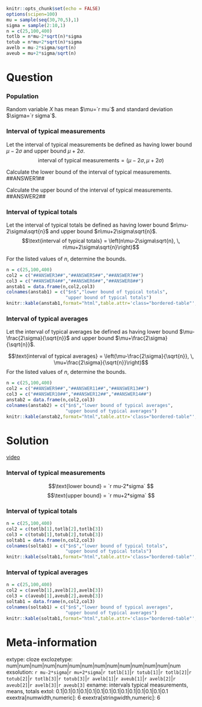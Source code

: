 ```r
knitr::opts_chunk$set(echo = FALSE)
options(scipen=100)
mu = sample(seq(30,70,5),1)
sigma = sample(2:10,1)
n = c(25,100,400)
totlb = n*mu-2*sqrt(n)*sigma
totub = n*mu+2*sqrt(n)*sigma
avelb = mu-2*sigma/sqrt(n)
aveub = mu+2*sigma/sqrt(n)
```

Question
========

### Population

Random variable $X$ has mean $\mu=`r mu`$ and standard deviation $\sigma=`r sigma`$. 

### Interval of typical measurements 

Let the interval of typical measurements be defined as having lower bound $\mu-2\sigma$ and upper bound $\mu+2\sigma$.
$$\text{interval of typical measurements} = (\mu-2\sigma, \, \mu+2\sigma)$$

Calculate the lower bound of the interval of typical measurements.
##ANSWER1##

Calculate the upper bound of the interval of typical measurements.
##ANSWER2##

### Interval of typical totals

Let the interval of typical totals be defined as having lower bound $n\mu-2\sigma\sqrt{n}$ and upper bound $n\mu+2\sigma\sqrt{n}$.
$$\text{interval of typical totals} = \left(n\mu-2\sigma\sqrt{n}, \, n\mu+2\sigma\sqrt{n}\right)$$

For the listed values of $n$, determine the bounds.

<style type="text/css" rel="stylesheet">
.bordered-table {
    border-collapse: collapse;
    border-spacing: 0;
    border:2px solid #000000;
}
.bordered-table th {
    border:2px solid #000000;
    padding: 4px;
}
.bordered-table td{
    border:2px solid #000000;
    padding: 4px;
}
</style>

```r
n = c(25,100,400)
col2 = c("##ANSWER3##","##ANSWER5##","##ANSWER7##")
col3 = c("##ANSWER4##","##ANSWER6##","##ANSWER8##")
anstab1 = data.frame(n,col2,col3)
colnames(anstab1) = c("$n$","lower bound of typical totals",
                      "upper bound of typical totals")
knitr::kable(anstab1,format="html",table.attr='class="bordered-table"', align = "ccc",row.names=F)
```


<!-- | $n$ | _ lower bound of typical totals _ | _ upper bound of typical totals _ | -->
<!-- |:---:|:---:|:---:| -->
<!-- | 25  | ##ANSWER3## | ##ANSWER4## | -->
<!-- | 100  | ##ANSWER5## | ##ANSWER6## | -->
<!-- | 400  | ##ANSWER7## | ##ANSWER8## | -->

### Interval of typical averages

Let the interval of typical averages be defined as having lower bound $\mu-\frac{2\sigma}{\sqrt{n}}$ and upper bound $\mu+\frac{2\sigma}{\sqrt{n}}$.

$$\text{interval of typical averages} = \left(\mu-\frac{2\sigma}{\sqrt{n}}, \, \mu+\frac{2\sigma}{\sqrt{n}}\right)$$
For the listed values of $n$, determine the bounds.

```r
n = c(25,100,400)
col2 = c("##ANSWER9##","##ANSWER11##","##ANSWER13##")
col3 = c("##ANSWER10##","##ANSWER12##","##ANSWER14##")
anstab2 = data.frame(n,col2,col3)
colnames(anstab2) = c("$n$","lower bound of typical averages",
                      "upper bound of typical averages")
knitr::kable(anstab2,format="html",table.attr='class="bordered-table"', align = "ccc",row.names=F)
```

<!-- | $n$ | _ lower bound of typical averages _ | _ upper bound of typical averages _ | -->
<!-- |:---:|:---:|:---:| -->
<!-- | 25  | ##ANSWER9## | ##ANSWER10## | -->
<!-- | 100  | ##ANSWER11## | ##ANSWER12## | -->
<!-- | 400  | ##ANSWER13## | ##ANSWER14## | -->


Solution
========

[video](https://vimeo.com/531945354){target="_blank"}

### Interval of typical measurements 

$$\text{lower bound} = `r mu-2*sigma` $$
$$\text{upper bound} = `r mu+2*sigma` $$

### Interval of typical totals

<style type="text/css" rel="stylesheet">
.bordered-table {
    border-collapse: collapse;
    border-spacing: 0;
    border:2px solid #000000;
}
.bordered-table th {
    border:2px solid #000000;
    padding: 4px;
}
.bordered-table td{
    border:2px solid #000000;
    padding: 4px;
}
</style>

```r
n = c(25,100,400)
col2 = c(totlb[1],totlb[2],totlb[3])
col3 = c(totub[1],totub[2],totub[3])
soltab1 = data.frame(n,col2,col3)
colnames(soltab1) = c("$n$","lower bound of typical totals",
                      "upper bound of typical totals")
knitr::kable(soltab1,format="html",table.attr='class="bordered-table"', align = "ccc",row.names=F)
```


<!-- | $n$ | _ lower bound of typical totals _ | _ upper bound of typical totals _ | -->
<!-- |:---:|:---:|:---:| -->
<!-- | 25  | `r totlb[1]` | `r totub[1]` | -->
<!-- | 100  | `r totlb[2]` | `r totub[2]` | -->
<!-- | 400  | `r totlb[3]` | `r totub[3]` | -->

### Interval of typical averages


```r
n = c(25,100,400)
col2 = c(avelb[1],avelb[2],avelb[3])
col3 = c(aveub[1],aveub[2],aveub[3])
soltab1 = data.frame(n,col2,col3)
colnames(soltab1) = c("$n$","lower bound of typical averages",
                      "upper bound of typical averages")
knitr::kable(soltab1,format="html",table.attr='class="bordered-table"', align = "ccc",row.names=F)
```


<!-- | $n$ | _ lower bound of typical averages _ | _ upper bound of typical averages _ | -->
<!-- |:---:|:---:|:---:| -->
<!-- | 25  | `r avelb[1]` | `r aveub[1]` | -->
<!-- | 100  | `r avelb[2]` | `r aveub[2]` | -->
<!-- | 400  | `r avelb[3]` | `r aveub[3]` | -->


Meta-information
================
extype: cloze
exclozetype: num|num|num|num|num|num|num|num|num|num|num|num|num|num
exsolution: `r mu-2*sigma`|`r mu+2*sigma`|`r totlb[1]`|`r totub[1]`|`r totlb[2]`|`r totub[2]`|`r totlb[3]`|`r totub[3]`|`r avelb[1]`|`r aveub[1]`|`r avelb[2]`|`r aveub[2]`|`r avelb[3]`|`r aveub[3]`
exname: intervals typical measurements, means, totals
extol: 0.1|0.1|0.1|0.1|0.1|0.1|0.1|0.1|0.1|0.1|0.1|0.1|0.1|0.1
exextra[numwidth,numeric]: 6
exextra[stringwidth,numeric]: 6

